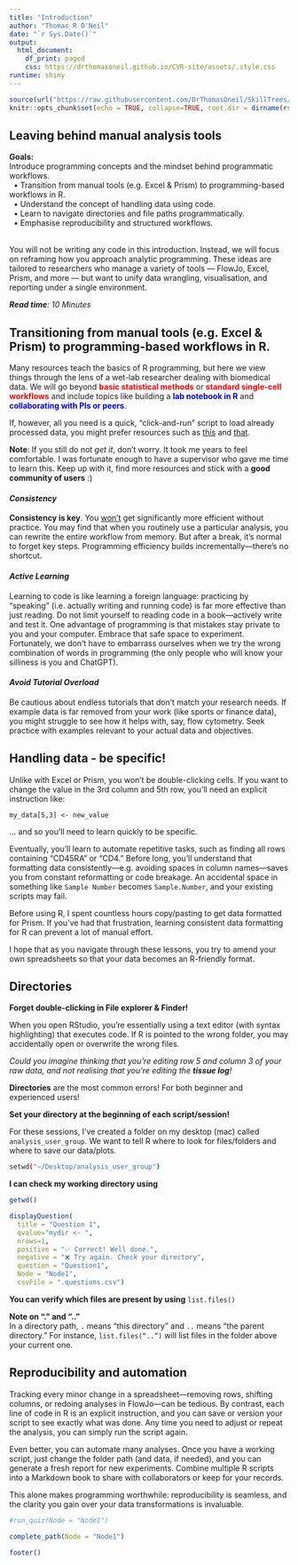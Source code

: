 ```yaml
---
title: "Introduction"
author: "Thomas R O'Neil"
date: "`r Sys.Date()`" 
output: 
  html_document:
    df_print: paged
    css: https://drthomasoneil.github.io/CVR-site/assets/.style.css
runtime: shiny
---
```

  
```r
source(url("https://raw.githubusercontent.com/DrThomasOneil/SkillTrees/refs/heads/main/assets/.functions.R")) 
knitr::opts_chunk$set(echo = TRUE, collapse=TRUE, root.dir = dirname(rstudioapi::getActiveDocumentContext()$path))
```
 
<h2>Leaving behind manual analysis tools</h2>

<div class="hint-goals">     
**Goals:**    
Introduce programming concepts and the mindset behind programmatic workflows.   
&nbsp;&nbsp;&#8226; Transition from manual tools (e.g. Excel & Prism) to programming-based workflows in R.  
&nbsp;&nbsp;&#8226; Understand the concept of handling data using code.  
&nbsp;&nbsp;&#8226; Learn to navigate directories and file paths programmatically.  
&nbsp;&nbsp;&#8226; Emphasise reproducibility and structured workflows.    
</div>
<br>
You will not be writing any code in this introduction. Instead, we will focus on reframing how you approach analytic programming. These ideas are tailored to researchers who manage a variety of tools — FlowJo, Excel, Prism, and more — but want to unify data wrangling, visualisation, and reporting under a single environment.

<read-time><i>**Read time**: 10 Minutes</i></read-time><wimr>

## Transitioning from manual tools (e.g. Excel & Prism) to programming-based workflows in R.

Many resources teach the basics of R programming, but here we view things through the lens of a wet-lab researcher dealing with biomedical data. We will go beyond <span style="color: red;">**basic statistical methods**</span> or <span style="color: red;">**standard single-cell workflows**</span> and include topics like building a <span style="color: blue;">**lab notebook in R**</span> and <span style="color: blue;">**collaborating with PIs or peers**</span>.

If, however, all you need is a quick, “click-and-run” script to load already processed data, you might prefer resources such as [this](https://satijalab.org/seurat/) and [that](https://nbisweden.github.io/workshop-scRNAseq/).

<div class="hint-info">
**Note**: If you still do not *get it*, don't worry. It took me years to feel comfortable. I was fortunate enough to have a supervisor who gave me time to learn this. Keep up with it, find more resources and stick with a **good community of users** :)   
</div> 

#### *Consistency*
 
**Consistency is key**. You <u>won’t</u> get significantly more efficient without practice. You may find that when you routinely use a particular analysis, you can rewrite the entire workflow from memory. But after a break, it’s normal to forget key steps. Programming efficiency builds incrementally—there’s no shortcut.

#### *Active Learning*

Learning to code is like learning a foreign language: practicing by “speaking” (i.e. actually writing and running code) is far more effective than just reading. Do not limit yourself to reading code in a book—actively write and test it. One advantage of programming is that mistakes stay private to you and your computer. Embrace that safe space to experiment. Fortunately, we don't have to embarrass ourselves when we try the wrong combination of words in programming (the only people who will know your silliness is you <subscript>and ChatGPT</subscript>). 

#### *Avoid Tutorial Overload*

Be cautious about endless tutorials that don’t match your research needs. If example data is far removed from your work (like sports or finance data), you might struggle to see how it helps with, say, flow cytometry. Seek practice with examples relevant to your actual data and objectives.

<wimr>

## Handling data - be specific!

Unlike with Excel or Prism, you won’t be double-clicking cells. If you want to change the value in the 3rd column and 5th row, you’ll need an explicit instruction like:

```shell
my_data[5,3] <- new_value
```

... and so you'll need to learn quickly to be specific.

Eventually, you’ll learn to automate repetitive tasks, such as finding all rows containing “CD45RA” or “CD4.” Before long, you’ll understand that formatting data consistently—e.g. avoiding spaces in column names—saves you from constant reformatting or code breakage. An accidental space in something like `Sample Number` becomes `Sample.Number`, and your existing scripts may fail.

<div class="hint-goals">
Before using R, I spent countless hours copy/pasting to get data formatted for Prism. If you’ve had that frustration, learning consistent data formatting for R can prevent a lot of manual effort.   
</div>  

I hope that as you navigate through these lessons, you try to amend your own spreadsheets so that your data becomes an R-friendly format. 

<wimr>

## Directories

<div class="hint-danger">
**Forget double-clicking in File explorer & Finder!**
</div> 

When you open RStudio, you’re essentially using a text editor (with syntax highlighting) that executes code. If R is pointed to the wrong folder, you may accidentally open or overwrite the wrong files.

*Could you imagine thinking that you're editing row 5 and column 3 of your raw data, and not realising that you're editing the <strong>tissue log</strong>!*

<div class="hint-warning">
**Directories** are the most common errors! For both beginner and experienced users! 
</div>

**Set your directory at the beginning of each script/session!**

For these sessions, I've created a folder on my desktop (mac) called `analysis_user_group`. We want to tell R where to look for files/folders and where to save our data/plots. 

```sh
setwd("~/Desktop/analysis_user_group")
```

**I can check my working directory using**

```r
getwd()
```


```r
displayQuestion(
  title = "Question 1", 
  qvalue="mydir <- ", 
  nrows=1,
  positive = "✅ Correct! Well done.",
  negative = "❌ Try again. Check your directory",
  question = "Question1", 
  Node = "Node1", 
  csvFile = ".questions.csv")
```

<e> 
  
**You can verify which files are present by using** `list.files()`
 
<div class="hint-info">  
<b>Note on “.” and “..”</b>   
In a directory path, <code>.</code> means “this directory” and <code>..</code> means “the parent directory.” For instance, <code>list.files("..")</code> will list files in the folder above your current one.    
</div>
 
## Reproducibility and automation 
 
Tracking every minor change in a spreadsheet—removing rows, shifting columns, or redoing analyses in FlowJo—can be tedious. By contrast, each line of code in R is an explicit instruction, and you can save or version your script to see exactly what was done. Any time you need to adjust or repeat the analysis, you can simply run the script again.

Even better, you can automate many analyses. Once you have a working script, just change the folder path (and data, if needed), and you can generate a fresh report for new experiments. Combine multiple R scripts into a Markdown book to share with collaborators or keep for your records.
 
This alone makes programming worthwhile: reproducibility is seamless, and the clarity you gain over your data transformations is invaluable.

  
```r
#run_quiz(Node = "Node1")
```

```r
complete_path(Node = "Node1")
```


```r
footer()
```
 


